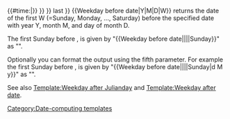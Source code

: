 <includeonly>{{#time:{{{5|F d, Y}}}|{{{3|{{CURRENTDAY}}}}} {{{2|{{CURRENTMONTHNAME}}}}} {{{1|{{CURRENTYEAR}}}}} last {{{4|Monday}}} }}</includeonly><noinclude>
<nowiki>{{Weekday before date|Y|M|D|W}}</nowiki> returns the date of the first W (=Sunday, Monday, ..., Saturday) before the specified date with year Y, month M, and day of month D.

The first Sunday before {{CURRENTMONTHNAME}} {{CURRENTDAY}}, {{CURRENTYEAR}} is given by "<nowiki>{{Weekday before date|</nowiki>{{CURRENTYEAR}}|{{CURRENTMONTHNAME}}|{{CURRENTDAY}}<nowiki>|Sunday}}</nowiki>" as "{{Weekday before date|{{CURRENTYEAR}}|{{CURRENTMONTHNAME}}|{{CURRENTDAY}}|Sunday}}".

Optionally you can format the output using the fifth parameter. For example the first Sunday before {{CURRENTMONTHNAME}} {{CURRENTDAY}}, {{CURRENTYEAR}} is given by "<nowiki>{{Weekday before date|</nowiki>{{CURRENTYEAR}}|{{CURRENTMONTHNAME}}|{{CURRENTDAY}}<nowiki>|Sunday|d M y}}</nowiki>" as "{{Weekday before date|{{CURRENTYEAR}}|{{CURRENTMONTHNAME}}|{{CURRENTDAY}}|Sunday|d M y}}".
 
See also [[Template:Weekday after Julianday]] and [[Template:Weekday after date]].
[[Category:Date-computing templates]]</noinclude>